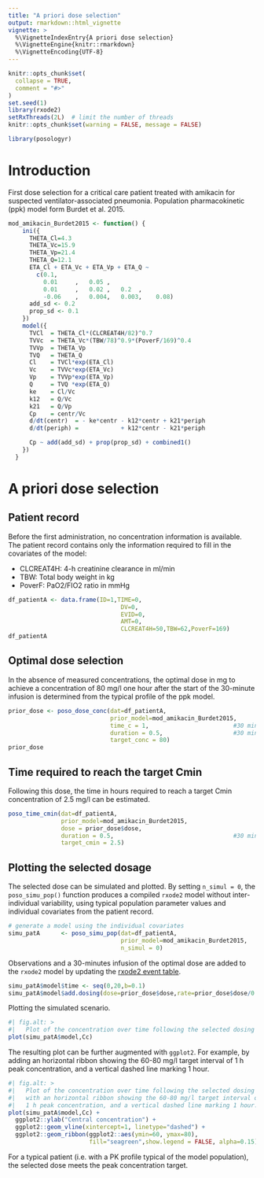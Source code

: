 ```yaml
---
title: "A priori dose selection"
output: rmarkdown::html_vignette
vignette: >
  %\VignetteIndexEntry{A priori dose selection}
  %\VignetteEngine{knitr::rmarkdown}
  %\VignetteEncoding{UTF-8}
---
```


```r
knitr::opts_chunk$set(
  collapse = TRUE,
  comment = "#>"
)
set.seed(1)
library(rxode2)
setRxThreads(2L)  # limit the number of threads
knitr::opts_chunk$set(warning = FALSE, message = FALSE) 
```

```r
library(posologyr)
```

# Introduction
First dose selection for a critical care patient treated with amikacin for suspected ventilator-associated pneumonia. Population pharmacokinetic (ppk) model form Burdet et al. 2015.

```r
mod_amikacin_Burdet2015 <- function() {
    ini({
      THETA_Cl=4.3
      THETA_Vc=15.9
      THETA_Vp=21.4
      THETA_Q=12.1
      ETA_Cl + ETA_Vc + ETA_Vp + ETA_Q ~
        c(0.1,
          0.01     ,   0.05 ,
          0.01     ,   0.02 ,   0.2  ,
          -0.06    ,   0.004,   0.003,    0.08)
      add_sd <- 0.2
      prop_sd <- 0.1
    })
    model({
      TVCl  = THETA_Cl*(CLCREAT4H/82)^0.7
      TVVc  = THETA_Vc*(TBW/78)^0.9*(PoverF/169)^0.4
      TVVp  = THETA_Vp
      TVQ   = THETA_Q
      Cl    = TVCl*exp(ETA_Cl)
      Vc    = TVVc*exp(ETA_Vc)
      Vp    = TVVp*exp(ETA_Vp)
      Q     = TVQ *exp(ETA_Q)
      ke    = Cl/Vc
      k12   = Q/Vc
      k21   = Q/Vp
      Cp    = centr/Vc
      d/dt(centr)  = - ke*centr - k12*centr + k21*periph
      d/dt(periph) =            + k12*centr - k21*periph

      Cp ~ add(add_sd) + prop(prop_sd) + combined1()
    })
  }
```

# A priori dose selection

## Patient record

Before the first administration, no concentration information is available. The patient record contains only the information required to fill in the covariates of the model: 

* CLCREAT4H: 4-h creatinine clearance in ml/min
* TBW: Total body weight in kg
* PoverF: PaO2/FIO2 ratio in mmHg

```r
df_patientA <- data.frame(ID=1,TIME=0,
                                DV=0,
                                EVID=0,
                                AMT=0,
                                CLCREAT4H=50,TBW=62,PoverF=169)
df_patientA
```

## Optimal dose selection

In the absence of measured concentrations, the optimal dose in mg to achieve a concentration of 80 mg/l one hour after the start of the 30-minute infusion is 
determined from the typical profile of the ppk model.

```r
prior_dose <- poso_dose_conc(dat=df_patientA,
                             prior_model=mod_amikacin_Burdet2015,
                             time_c = 1,                        #30 min after a  
                             duration = 0.5,                    #30 min infusion
                             target_conc = 80)
prior_dose
```

## Time required to reach the target Cmin

Following this dose, the time in hours required to reach a target Cmin concentration of 2.5 mg/l can be estimated.

```r
poso_time_cmin(dat=df_patientA,
               prior_model=mod_amikacin_Burdet2015,
               dose = prior_dose$dose,
               duration = 0.5,                                  #30 min infusion
               target_cmin = 2.5)
```

## Plotting the selected dosage

The selected dose can be simulated and plotted. By setting `n_simul = 0`, the `poso_simu_pop()` function produces a compiled `rxode2` model without inter-individual variability, using typical population parameter values and individual covariates from the patient record.

```r
# generate a model using the individual covariates 
simu_patA      <- poso_simu_pop(dat=df_patientA,
                                prior_model=mod_amikacin_Burdet2015,
                                n_simul = 0)
```

Observations and a 30-minutes infusion of the optimal dose are added to the `rxode2` model by updating the [rxode2 event table](https://nlmixr2.github.io/rxode2/articles/rxode2-event-table.html).

```r
simu_patA$model$time <- seq(0,20,b=0.1)
simu_patA$model$add.dosing(dose=prior_dose$dose,rate=prior_dose$dose/0.5)
```

Plotting the simulated scenario.

```r
#| fig.alt: >
#|   Plot of the concentration over time following the selected dosing
plot(simu_patA$model,Cc)
```

The resulting plot can be further augmented with `ggplot2`. For example, by adding an horizontal ribbon showing the 60-80 mg/l target interval of 1 h peak concentration, and a vertical dashed line marking 1 hour.

```r
#| fig.alt: >
#|   Plot of the concentration over time following the selected dosing
#|   with an horizontal ribbon showing the 60-80 mg/l target interval of 
#|   1 h peak concentration, and a vertical dashed line marking 1 hour.
plot(simu_patA$model,Cc) + 
  ggplot2::ylab("Central concentration") +
  ggplot2::geom_vline(xintercept=1, linetype="dashed") +
  ggplot2::geom_ribbon(ggplot2::aes(ymin=60, ymax=80),
                       fill="seagreen",show.legend = FALSE, alpha=0.15)
```

For a typical patient (i.e. with a PK profile typical of the model population), the selected dose meets the peak concentration target.
